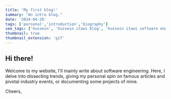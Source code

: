 ```yaml
---
title: 'My first blog!'
summary: "An intro blog."
date: '2024-04-28'
tags: ['personal','introduction','biography']
seo_tags: ['hussein', 'hussein itawi blog', 'hussein itawi software engineer']
thumbnail: true
thumbnail_extension: 'gif'
---
```


## Hi there!

Welcome to my website, I'll mainly write about software engineering. Here, I delve into dissecting trends, giving my personal spin on famous articles and pivotal industry events, or documenting some projects of mine.

Cheers,